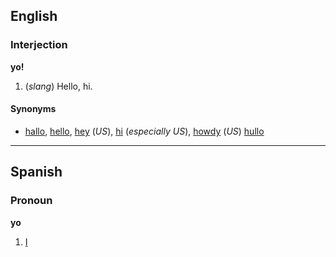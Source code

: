 ==English==
===Interjection===
'''yo!'''

#(''slang'') Hello, hi.

====Synonyms====
*[[hallo]], [[hello]], [[hey]] (''US''), [[hi]] (''especially US''), [[howdy]] (''US'') [[hullo]]

----
==Spanish==
===Pronoun===
'''yo'''

#[[I]]
